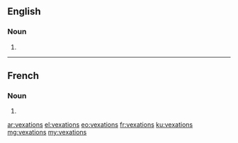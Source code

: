 ==English==

===Noun===
{{head|en}}

# {{plural of|vexation}}

----

==French==

===Noun===
{{head|fr|g=f-p}}

# {{plural of|vexation|lang=fr}}

[[ar:vexations]]
[[el:vexations]]
[[eo:vexations]]
[[fr:vexations]]
[[ku:vexations]]
[[mg:vexations]]
[[my:vexations]]